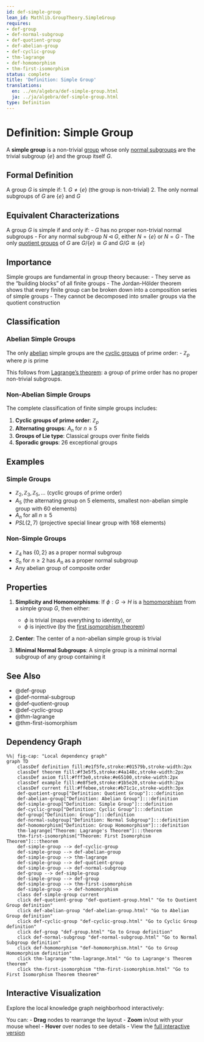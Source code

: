 ```yaml
---
id: def-simple-group
lean_id: Mathlib.GroupTheory.SimpleGroup
requires:
- def-group
- def-normal-subgroup
- def-quotient-group
- def-abelian-group
- def-cyclic-group
- thm-lagrange
- def-homomorphism
- thm-first-isomorphism
status: complete
title: 'Definition: Simple Group'
translations:
  en: ../en/algebra/def-simple-group.html
  ja: ../ja/algebra/def-simple-group.html
type: Definition
---
```


# Definition: Simple Group {#def-simple-group}

A **simple group** is a non-trivial [group](def-group.qmd) whose only [normal subgroups](def-normal-subgroup.qmd) are the trivial subgroup $\{e\}$ and the group itself $G$.

## Formal Definition

A group $G$ is simple if:
1. $G \neq \{e\}$ (the group is non-trivial)
2. The only normal subgroups of $G$ are $\{e\}$ and $G$

## Equivalent Characterizations

A group $G$ is simple if and only if:
- $G$ has no proper non-trivial normal subgroups
- For any normal subgroup $N \triangleleft G$, either $N = \{e\}$ or $N = G$
- The only [quotient groups](def-quotient-group.qmd) of $G$ are $G/\{e\} \cong G$ and $G/G \cong \{e\}$

## Importance

Simple groups are fundamental in group theory because:
- They serve as the "building blocks" of all finite groups
- The Jordan-Hölder theorem shows that every finite group can be broken down into a composition series of simple groups
- They cannot be decomposed into smaller groups via the quotient construction

## Classification

### Abelian Simple Groups
The only [abelian](def-abelian-group.qmd) simple groups are the [cyclic groups](def-cyclic-group.qmd) of prime order:
- $\mathbb{Z}_p$ where $p$ is prime

This follows from [Lagrange's theorem](thm-lagrange.qmd): a group of prime order has no proper non-trivial subgroups.

### Non-Abelian Simple Groups
The complete classification of finite simple groups includes:

1. **Cyclic groups of prime order**: $\mathbb{Z}_p$
2. **Alternating groups**: $A_n$ for $n \geq 5$
3. **Groups of Lie type**: Classical groups over finite fields
4. **Sporadic groups**: 26 exceptional groups

## Examples

### Simple Groups
- $\mathbb{Z}_2, \mathbb{Z}_3, \mathbb{Z}_5, \ldots$ (cyclic groups of prime order)
- $A_5$ (the alternating group on 5 elements, smallest non-abelian simple group with 60 elements)
- $A_n$ for all $n \geq 5$
- $PSL(2, 7)$ (projective special linear group with 168 elements)

### Non-Simple Groups
- $\mathbb{Z}_4$ has $\{0, 2\}$ as a proper normal subgroup
- $S_n$ for $n \geq 2$ has $A_n$ as a proper normal subgroup
- Any abelian group of composite order

## Properties

1. **Simplicity and Homomorphisms**: If $\phi: G \to H$ is a [homomorphism](def-homomorphism.qmd) from a simple group $G$, then either:
   - $\phi$ is trivial (maps everything to identity), or
   - $\phi$ is injective (by the [first isomorphism theorem](thm-first-isomorphism.qmd))

2. **Center**: The center of a non-abelian simple group is trivial

3. **Minimal Normal Subgroups**: A simple group is a minimal normal subgroup of any group containing it

## See Also

- @def-group
- @def-normal-subgroup
- @def-quotient-group
- @def-cyclic-group
- @thm-lagrange
- @thm-first-isomorphism

## Dependency Graph

```mermaid
%%| fig-cap: "Local dependency graph"
graph TD
    classDef definition fill:#e1f5fe,stroke:#01579b,stroke-width:2px
    classDef theorem fill:#f3e5f5,stroke:#4a148c,stroke-width:2px
    classDef axiom fill:#fff3e0,stroke:#e65100,stroke-width:2px
    classDef example fill:#e8f5e9,stroke:#1b5e20,stroke-width:2px
    classDef current fill:#ffebee,stroke:#b71c1c,stroke-width:3px
    def-quotient-group["Definition: Quotient Group"]:::definition
    def-abelian-group["Definition: Abelian Group"]:::definition
    def-simple-group["Definition: Simple Group"]:::definition
    def-cyclic-group["Definition: Cyclic Group"]:::definition
    def-group["Definition: Group"]:::definition
    def-normal-subgroup["Definition: Normal Subgroup"]:::definition
    def-homomorphism["Definition: Group Homomorphism"]:::definition
    thm-lagrange["Theorem: Lagrange's Theorem"]:::theorem
    thm-first-isomorphism["Theorem: First Isomorphism Theorem"]:::theorem
    def-simple-group --> def-cyclic-group
    def-simple-group --> def-abelian-group
    def-simple-group --> thm-lagrange
    def-simple-group --> def-quotient-group
    def-simple-group --> def-normal-subgroup
    def-group --> def-simple-group
    def-simple-group --> def-group
    def-simple-group --> thm-first-isomorphism
    def-simple-group --> def-homomorphism
    class def-simple-group current
    click def-quotient-group "def-quotient-group.html" "Go to Quotient Group definition"
    click def-abelian-group "def-abelian-group.html" "Go to Abelian Group definition"
    click def-cyclic-group "def-cyclic-group.html" "Go to Cyclic Group definition"
    click def-group "def-group.html" "Go to Group definition"
    click def-normal-subgroup "def-normal-subgroup.html" "Go to Normal Subgroup definition"
    click def-homomorphism "def-homomorphism.html" "Go to Group Homomorphism definition"
    click thm-lagrange "thm-lagrange.html" "Go to Lagrange's Theorem theorem"
    click thm-first-isomorphism "thm-first-isomorphism.html" "Go to First Isomorphism Theorem theorem"
```

## Interactive Visualization

Explore the local knowledge graph neighborhood interactively:

::: {.graph-viz data-id="def-simple-group" data-width="700" data-height="500"}
:::

You can:
- **Drag** nodes to rearrange the layout
- **Zoom** in/out with your mouse wheel
- **Hover** over nodes to see details
- View the [full interactive version](../../output/interactive/def-simple-group.html){target="_blank"}
